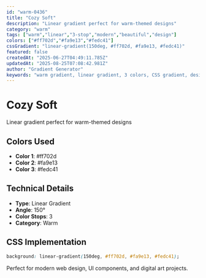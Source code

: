 ```yaml
---
id: "warm-0436"
title: "Cozy Soft"
description: "Linear gradient perfect for warm-themed designs"
category: "warm"
tags: ["warm","linear","3-stop","modern","beautiful","design"]
colors: ["#ff702d","#fa9e13","#fedc41"]
cssGradient: "linear-gradient(150deg, #ff702d, #fa9e13, #fedc41)"
featured: false
createdAt: "2025-06-27T04:49:11.785Z"
updatedAt: "2025-08-25T07:08:42.981Z"
author: "Gradient Generator"
keywords: "warm gradient, linear gradient, 3 colors, CSS gradient, design, #ff702d, #fa9e13, #fedc41"
---
```


# Cozy Soft

Linear gradient perfect for warm-themed designs

## Colors Used
- **Color 1**: #ff702d
- **Color 2**: #fa9e13
- **Color 3**: #fedc41

## Technical Details
- **Type**: Linear Gradient
- **Angle**: 150°
- **Color Stops**: 3
- **Category**: Warm

## CSS Implementation
```css
background: linear-gradient(150deg, #ff702d, #fa9e13, #fedc41);
```

Perfect for modern web design, UI components, and digital art projects.
